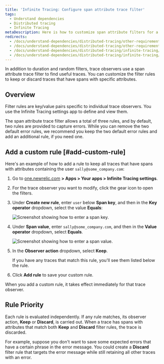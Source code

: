 ```yaml
---
title: 'Infinite Tracing: Configure span attribute trace filter'
tags:
  - Understand dependencies
  - Distributed tracing
  - Infinite Tracing
metaDescription: Here is how to customize span attribute filters for a trace observer.
redirects:
  - /docs/understand-dependencies/distributed-tracing/other-requirements/infinite-tracing-span-attribute-filters
  - /docs/understand-dependencies/distributed-tracing/other-requirements/infinite-tracing-span-attribute-trace-filter
  - /docs/understand-dependencies/distributed-tracing/infinite-tracing/infinite-tracing-span-attribute-trace-filter
  - /docs/understand-dependencies/distributed-tracing/infinite-tracing/infinite-tracing-configure-span-attribute-trace-filter
---
```




In addition to duration and random filters, trace observers use a span attribute trace filter to find useful traces. You can customize the filter rules to keep or discard traces that have spans with specific attributes.

## Overview

Filter rules are key/value pairs specific to individual trace observers. You use the Infinite Tracing settings app to define and view them.

The span attribute trace filter allows a total of three rules, and by default, two rules are provided to capture errors. While you can remove the two default error rules, we recommend you keep the two default error rules and add an additional rule, if you need one.

## Add a custom rule [#add-custom-rule]

Here's an example of how to add a rule to keep all traces that have spans with attributes containing the user `sally@some_company.com`:

1. Go to [one.newrelic.com](https://one.newrelic.com) **> Apps > Your apps > Infinite Tracing settings**.
2. For the trace observer you want to modify, click the gear icon to open the filters.
3. Under **Create new rule**, enter `user` below **Span key**, and then in the **Key operator** dropdown, select the value **Equals**:

   <img
     title="span_key.png"
     alt="Screenshot showing how to enter a span key."
     src={spanKey}
   />
4. Under **Span value**, enter `sally@some_company.com`, and then in the **Value operator** dropdown, select **Equals**.

   <img
     title="span_value.png"
     alt="Screenshot showing how to enter a span value."
     src={spanValue}
   />
5. In the **Observer action** dropdown, select **Keep**.

   <Callout variant="tip">
     If you have any traces that match this rule, you'll see them listed below the rule.
   </Callout>
6. Click **Add rule** to save your custom rule.

When you add a custom rule, it takes effect immediately for that trace observer.

## Rule Priority

Each rule is evaluated independently. If any rule matches, its observer action, **Keep** or **Discard**, is carried out. When a trace has spans with attributes that match both **Keep** and **Discard** filter rules, the trace is discarded.

For example, suppose you don't want to save some expected errors that have a certain phrase in the error message. You could create a **Discard** filter rule that targets the error message while still retaining all other traces with an error.
